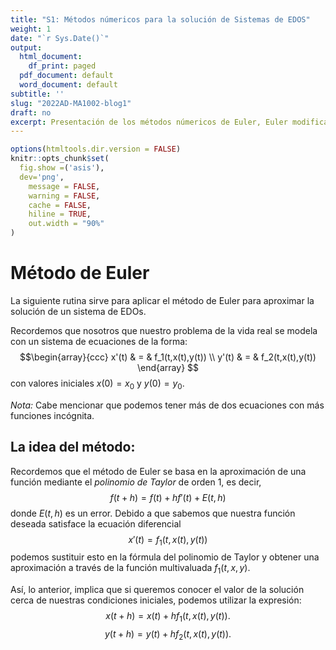 ```yaml
---
title: "S1: Métodos númericos para la solución de Sistemas de EDOS"
weight: 1
date: "`r Sys.Date()`"
output:
  html_document:
    df_print: paged
  pdf_document: default
  word_document: default
subtitle: ''
slug: "2022AD-MA1002-blog1"
draft: no
excerpt: Presentación de los métodos númericos de Euler, Euler modificado y Runge-Kutta para la solución de Euler en el lenguaje de R.
---
```


```r
options(htmltools.dir.version = FALSE)
knitr::opts_chunk$set(
  fig.show =('asis'),
  dev='png',
	message = FALSE,
	warning = FALSE,
	cache = FALSE,
	hiline = TRUE,
	out.width = "90%"
)
```


# Método de Euler

La siguiente rutina sirve para aplicar el método de Euler para aproximar la solución de un sistema de EDOs.

Recordemos que nosotros que nuestro problema de la vida real se modela con un sistema de ecuaciones de la forma: $$\begin{array}{ccc} x'(t) & = & f_1(t,x(t),y(t)) \\ y'(t) & = & f_2(t,x(t),y(t)) \end{array} $$ con valores iniciales $x(0)=x_0$ y $y(0)=y_0.$

_Nota:_ Cabe mencionar que podemos tener más de dos ecuaciones con más funciones incógnita.

## La idea del método:

Recordemos que el método de Euler se basa en la aproximación de una función mediante el _polinomio de Taylor_ de orden 1, es decir, $$f(t+h)=f(t)+hf'(t) + E(t,h)$$ donde $E(t,h)$ es un error. Debido a que sabemos que nuestra función deseada satisface la ecuación diferencial $$ x'(t) =  f_1(t,x(t),y(t))$$ podemos sustituir esto en la fórmula del polinomio de Taylor y obtener una aproximación a través de la función multivaluada $f_1(t,x,y).$

Así, lo anterior, implica que si queremos conocer el valor de la solución cerca de nuestras condiciones iniciales, podemos utilizar la expresión: $$x(t+h)=x(t)+hf_1(t,x(t),y(t)).$$
$$y(t+h)=y(t)+hf_2(t,x(t),y(t)).$$